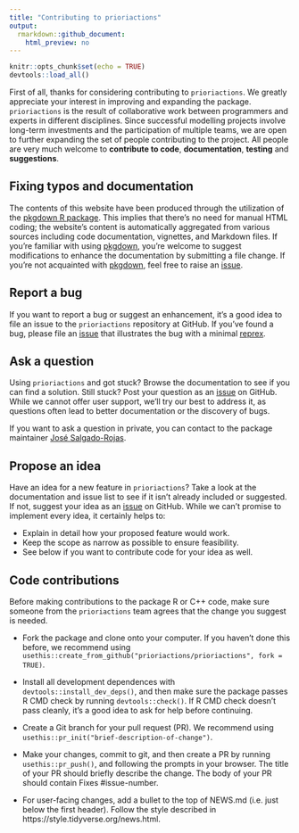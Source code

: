```yaml
---
title: "Contributing to prioriactions"
output:
  rmarkdown::github_document:
    html_preview: no
---
```


```r
knitr::opts_chunk$set(echo = TRUE)
devtools::load_all()
```
First of all, thanks for considering contributing to `prioriactions`. We greatly appreciate your interest in improving and expanding the package.  `prioriactions` is the result of collaborative work between programmers and experts in different disciplines. Since successful modelling projects involve long-term investments and the participation of multiple teams, we are open to further expanding the set of people contributing to the project. All people are very much welcome to **contribute to code**, **documentation**, **testing** and **suggestions**.

[repo]: https://github.com/prioriactions/prioriactions
[issues]: https://github.com/prioriactions/prioriactions/issues
[new_issue]: https://github.com/prioriactions/prioriactions/issues/new
[website]: https://prioriactions.net

## Fixing typos and documentation

The contents of this website have been produced through the utilization of the [pkgdown R package](https://pkgdown.r-lib.org/). This implies that there's no need for manual HTML coding; the website's content is automatically aggregated from various sources including code documentation, vignettes, and Markdown files. If you're familiar with using [pkgdown](https://pkgdown.r-lib.org/), you're welcome to suggest modifications to enhance the documentation by submitting a file change. If you're not acquainted with [pkgdown](https://pkgdown.r-lib.org/), feel free to raise an [issue](https://github.com/prioriactions/prioriactions/issues).

## Report a bug

If you want to report a bug or suggest an enhancement, it’s a good idea to file an issue to the `prioriactions` repository at GitHub. If you’ve found a bug, please file an [issue](https://github.com/prioriactions/prioriactions/issues) that illustrates the bug with a minimal [reprex](https://www.tidyverse.org/help/#reprex).

## Ask a question

Using `prioriactions` and got stuck? Browse the documentation to see if you can find a solution. Still stuck? Post your question as an [issue](https://github.com/prioriactions/prioriactions/issues) on GitHub. While we cannot offer user support, we'll try our best to address it, as questions often lead to better documentation or the discovery of bugs.

If you want to ask a question in private, you can contact to the package maintainer [José Salgado-Rojas](mailto:jose.salgroj@gmail.com).

## Propose an idea

Have an idea for a new feature in `prioriactions`? Take a look at the documentation and issue list to see if it isn't already included or suggested. If not, suggest your idea as an [issue](https://github.com/prioriactions/prioriactions/issues) on GitHub. While we can't promise to implement every idea, it certainly helps to:

- Explain in detail how your proposed feature would work.
- Keep the scope as narrow as possible to ensure feasibility.
- See below if you want to contribute code for your idea as well.

## Code contributions

Before making contributions to the package R or C++ code, make sure someone from the `prioriactions` team agrees that the change you suggest is needed.

 - Fork the package and clone onto your computer. If you haven’t done this before, we recommend using `usethis::create_from_github("prioriactions/prioriactions", fork = TRUE)`.

 - Install all development dependences with `devtools::install_dev_deps()`, and then make sure the package passes R CMD check by running `devtools::check()`. If R CMD check doesn’t pass cleanly, it’s a good idea to ask for help before continuing.

- Create a Git branch for your pull request (PR). We recommend using `usethis::pr_init("brief-description-of-change")`.

- Make your changes, commit to git, and then create a PR by running `usethis::pr_push()`, and following the prompts in your browser. The title of your PR should briefly describe the change. The body of your PR should contain Fixes #issue-number.

- For user-facing changes, add a bullet to the top of NEWS.md (i.e. just below the first header). Follow the style described in https://style.tidyverse.org/news.html.


